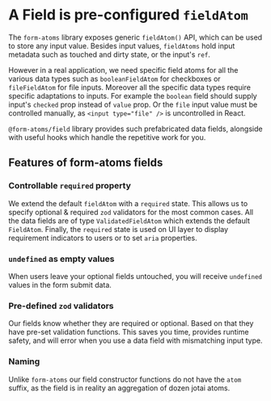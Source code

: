 
<Meta title="fields/Intro" />

# A Field is pre-configured `fieldAtom`

The `form-atoms` library exposes generic `fieldAtom()` API, which can be used to store any input value.
Besides input values, `fieldAtoms` hold input metadata such as touched and dirty state, or the input's `ref`.

However in a real application, we need specific field atoms for all the various data types such as `booleanFieldAtom` for checkboxes
or `fileFieldAtom` for file inputs. Moreover all the specific data types require specific adaptations to inputs. For example the `boolean` field
should supply input's `checked` prop instead of `value` prop. Or the `file` input value must be controlled manually, as `<input type="file" />` is uncontrolled in React.

`@form-atoms/field` library provides such prefabricated data fields, alongside with useful hooks which handle the repetitive work for you.

## Features of form-atoms fields

### Controllable `required` property

We extend the default `fieldAtom` with a `required` state. This allows us to specify optional & required `zod` validators for the most common cases.
All the data fields are of type `ValidatedFieldAtom` which extends the default `FieldAtom`.
Finally, the `required` state is used on UI layer to display requirement indicators to users or to set `aria` properties.

### `undefined` as empty values

When users leave your optional fields untouched, you will receive `undefined` values in the form submit data.

### Pre-defined `zod` validators

Our fields know whether they are required or optional. Based on that they have pre-set validation functions.
This saves you time, provides runtime safety, and will error when you use a data field with mismatching input type.

### Naming

Unlike `form-atoms` our field constructor functions do not have the `atom` suffix, as the field is in reality an aggregation of dozen jotai atoms.
